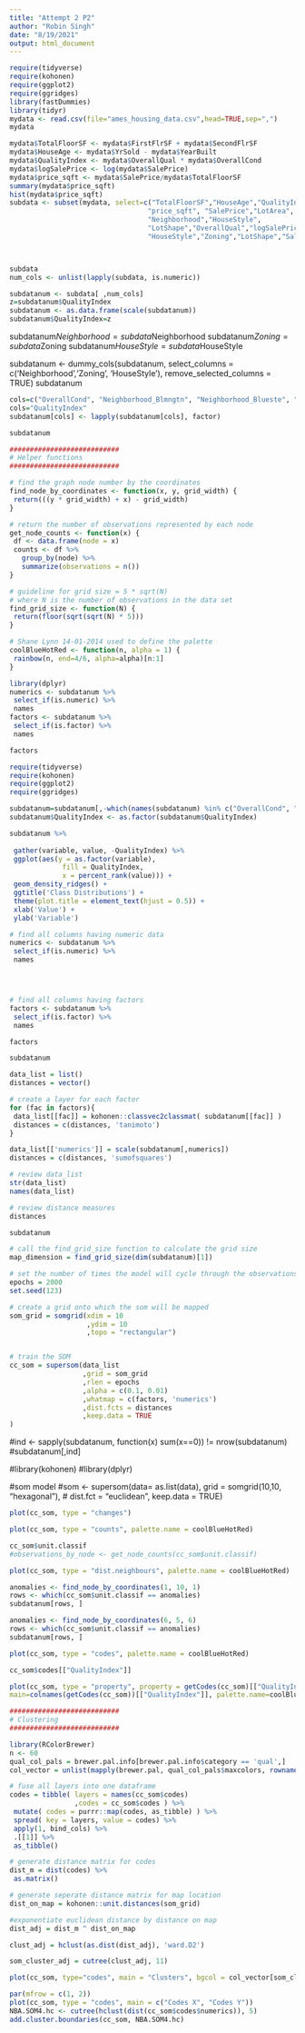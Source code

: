 ```yaml
---
title: "Attempt 2 P2"
author: "Robin Singh"
date: "8/19/2021"
output: html_document
---
```

```r
require(tidyverse)
require(kohonen)
require(ggplot2)
require(ggridges)
library(fastDummies)
library(tidyr)
mydata <- read.csv(file="ames_housing_data.csv",head=TRUE,sep=",")
mydata
```




```r
mydata$TotalFloorSF <- mydata$FirstFlrSF + mydata$SecondFlrSF
mydata$HouseAge <- mydata$YrSold - mydata$YearBuilt
mydata$QualityIndex <- mydata$OverallQual * mydata$OverallCond
mydata$logSalePrice <- log(mydata$SalePrice)
mydata$price_sqft <- mydata$SalePrice/mydata$TotalFloorSF
summary(mydata$price_sqft)
hist(mydata$price_sqft)
subdata <- subset(mydata, select=c("TotalFloorSF","HouseAge","QualityIndex",
                                  "price_sqft", "SalePrice","LotArea",
                                  "Neighborhood","HouseStyle",
                                  "LotShape","OverallQual","logSalePrice",
                                  "HouseStyle","Zoning","LotShape","SaleCondition","Functional", "LotArea","SubClass","OverallCond", "YearBuilt", "ExterQual", "ExterCond", "FirstFlrSF", "SecondFlrSF", "BedroomAbvGr", "TotRmsAbvGrd", "GrLivArea", "MiscVal", "YearRemodel"))



subdata
num_cols <- unlist(lapply(subdata, is.numeric))

subdatanum <- subdata[ ,num_cols]
z=subdatanum$QualityIndex
subdatanum <- as.data.frame(scale(subdatanum))
subdatanum$QualityIndex=z
```


subdatanum$Neighborhood=subdata$Neighborhood
subdatanum$Zoning=subdata$Zoning
subdatanum$HouseStyle=subdata$HouseStyle

subdatanum <- dummy_cols(subdatanum, select_columns = c('Neighborhood','Zoning', 'HouseStyle'),
           remove_selected_columns = TRUE)
subdatanum


```r
cols=c("OverallCond", "Neighborhood_Blmngtn", "Neighborhood_Blueste", "Neighborhood_BrDale", "Neighborhood_BrkSide", "Neighborhood_ClearCr", "Neighborhood_CollgCr", "Neighborhood_Crawfor", "Neighborhood_Edwards", "Neighborhood_Gilbert", "Neighborhood_Greens", "Neighborhood_GrnHill", "Neighborhood_IDOTRR",  "Neighborhood_Landmrk",  "Neighborhood_MeadowV", "Neighborhood_Mitchel", "Neighborhood_NAmes", "Neighborhood_NoRidge", "Neighborhood_NPkVill", "Neighborhood_NridgHt", "Neighborhood_NWAmes", "Neighborhood_OldTown", "Neighborhood_Sawyer", "Neighborhood_SawyerW", "Neighborhood_Somerst", "Neighborhood_StoneBr", "Neighborhood_SWISU", "Neighborhood_Timber", "Neighborhood_Veenker", "Zoning_A (agr)", "Zoning_C (all)", "Zoning_FV", "Zoning_I (all)",  "Zoning_RH", "Zoning_RL","Zoning_RM", "HouseStyle_1.5Fin", "HouseStyle_1.5Unf", "HouseStyle_1Story", "HouseStyle_2.5Fin", "HouseStyle_2.5Unf",  "HouseStyle_2Story", "HouseStyle_SFoyer", "HouseStyle_SLvl")
cols="QualityIndex"
subdatanum[cols] <- lapply(subdatanum[cols], factor)

```
```r
subdatanum
```
```r
###########################
# Helper functions
###########################

# find the graph node number by the coordinates
find_node_by_coordinates <- function(x, y, grid_width) {
 return(((y * grid_width) + x) - grid_width)
}

# return the number of observations represented by each node
get_node_counts <- function(x) {
 df <- data.frame(node = x)
 counts <- df %>%
   group_by(node) %>%
   summarize(observations = n())
}

# guideline for grid size = 5 * sqrt(N)
# where N is the number of observations in the data set
find_grid_size <- function(N) {
 return(floor(sqrt(sqrt(N) * 5)))
}

# Shane Lynn 14-01-2014 used to define the palette
coolBlueHotRed <- function(n, alpha = 1) {
 rainbow(n, end=4/6, alpha=alpha)[n:1]
}
```



```r
library(dplyr)
numerics <- subdatanum %>%
 select_if(is.numeric) %>%
 names
factors <- subdatanum %>%
 select_if(is.factor) %>%
 names

factors
```
```r
require(tidyverse)
require(kohonen)
require(ggplot2)
require(ggridges)

subdatanum=subdatanum[,-which(names(subdatanum) %in% c("OverallCond", "OverallQual"))]
subdatanum$QualityIndex <- as.factor(subdatanum$QualityIndex)

subdatanum %>%
 
 gather(variable, value, -QualityIndex) %>%
 ggplot(aes(y = as.factor(variable),
             fill = QualityIndex,
             x = percent_rank(value))) +
 geom_density_ridges() +
 ggtitle('Class Distributions') +
 theme(plot.title = element_text(hjust = 0.5)) +
 xlab('Value') +
 ylab('Variable')


```


```r
# find all columns having numeric data
numerics <- subdatanum %>%
 select_if(is.numeric) %>%
 names




# find all columns having factors
factors <- subdatanum %>%
 select_if(is.factor) %>%
 names

factors

```

```r
subdatanum
```
```r

data_list = list()
distances = vector()

# create a layer for each factor
for (fac in factors){
 data_list[[fac]] = kohonen::classvec2classmat( subdatanum[[fac]] )
 distances = c(distances, 'tanimoto')
}

data_list[['numerics']] = scale(subdatanum[,numerics])
distances = c(distances, 'sumofsquares')
```

```r
# review data_list
str(data_list)
names(data_list)

# review distance measures
distances
```
```r
subdatanum
```

```r
# call the find_grid_size function to calculate the grid size
map_dimension = find_grid_size(dim(subdatanum)[1])

# set the number of times the model will cycle through the observations
epochs = 2000
set.seed(123)

# create a grid onto which the som will be mapped
som_grid = somgrid(xdim = 10
                   ,ydim = 10
                   ,topo = "rectangular")


# train the SOM
cc_som = supersom(data_list
                  ,grid = som_grid
                  ,rlen = epochs
                  ,alpha = c(0.1, 0.01)
                  ,whatmap = c(factors, 'numerics')
                  ,dist.fcts = distances
                  ,keep.data = TRUE
)

```

#ind <- sapply(subdatanum, function(x) sum(x==0)) != nrow(subdatanum)
#subdatanum[,ind]


#library(kohonen)
#library(dplyr)

#som model
#som <- supersom(data= as.list(data), grid = somgrid(10,10, "hexagonal"), 
#               dist.fct = "euclidean", keep.data = TRUE)

```r
plot(cc_som, type = "changes")
```
```r
plot(cc_som, type = "counts", palette.name = coolBlueHotRed)
```

```r
cc_som$unit.classif
#observations_by_node <- get_node_counts(cc_som$unit.classif)
```
```r
plot(cc_som, type = "dist.neighbours", palette.name = coolBlueHotRed)

```
```r
anomalies <- find_node_by_coordinates(1, 10, 1)
rows <- which(cc_som$unit.classif == anomalies)
subdatanum[rows, ]
```
```r
anomalies <- find_node_by_coordinates(6, 5, 6)
rows <- which(cc_som$unit.classif == anomalies)
subdatanum[rows, ]
```
```r
plot(cc_som, type = "codes", palette.name = coolBlueHotRed)
```
```r

cc_som$codes[["QualityIndex"]]
```

```r
plot(cc_som, type = "property", property = getCodes(cc_som)[["QualityIndex"]],
main=colnames(getCodes(cc_som))[["QualityIndex"]], palette.name=coolBlueHotRed)
```
```r
###########################
# Clustering
###########################

library(RColorBrewer)
n <- 60
qual_col_pals = brewer.pal.info[brewer.pal.info$category == 'qual',]
col_vector = unlist(mapply(brewer.pal, qual_col_pals$maxcolors, rownames(qual_col_pals)))

# fuse all layers into one dataframe
codes = tibble( layers = names(cc_som$codes)
                ,codes = cc_som$codes ) %>%
 mutate( codes = purrr::map(codes, as_tibble) ) %>%
 spread( key = layers, value = codes) %>%
 apply(1, bind_cols) %>%
 .[[1]] %>%
 as_tibble()

# generate distance matrix for codes
dist_m = dist(codes) %>%
 as.matrix()

# generate seperate distance matrix for map location
dist_on_map = kohonen::unit.distances(som_grid)

#exponentiate euclidean distance by distance on map
dist_adj = dist_m ^ dist_on_map

clust_adj = hclust(as.dist(dist_adj), 'ward.D2')

som_cluster_adj = cutree(clust_adj, 11)

plot(cc_som, type="codes", main = "Clusters", bgcol = col_vector[som_cluster_adj], pchs = NA)
```
```r
par(mfrow = c(1, 2))
plot(cc_som, type = "codes", main = c("Codes X", "Codes Y"))
NBA.SOM4.hc <- cutree(hclust(dist(cc_som$codes$numerics)), 5)
add.cluster.boundaries(cc_som, NBA.SOM4.hc)
```














